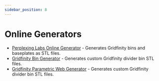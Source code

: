 ```yaml
---
sidebar_position: 8
---
```


# Online Generators

* [Perplexing Labs Online Generator](https://gridfinity.perplexinglabs.com/) - Generates Gridfinity bins and baseplates as STL files.
* [Gridfinity Bin Generator](https://gridfinity.bouwens.co/) - Generates custom Gridfinity divider bin STL files.
* [Gridfinity Parametric Web Generator](https://vector76.github.io/Web_OpenSCAD_Customizer/gridfinity_bins.html) - Generates custom Gridfinity divider bin STL files.
